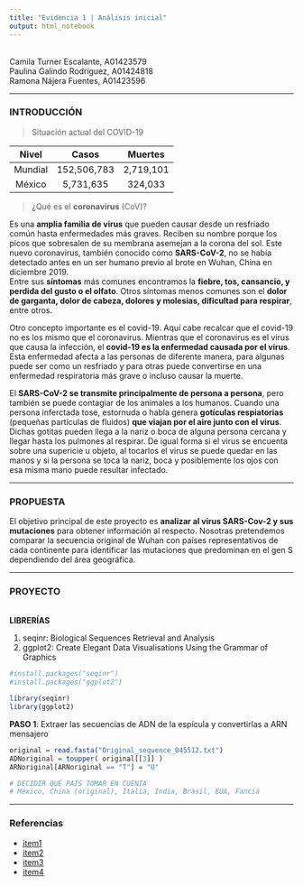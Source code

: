 ```yaml
---
title: "Evidencia 1 | Análisis inicial"
output: html_notebook
---
```


<br> Camila Turner Escalante, A01423579 <br>
Paulina Galindo Rodríguez, A01424818 <br>
Ramona Nájera Fuentes, A01423596 <br>

***

### INTRODUCCIÓN
> Situación actual del COVID-19

|  Nivel  |    Casos    |  Muertes  |
| :----:  |    :----:   |   :----:  |
| Mundial | 152,506,783 | 2,719,101 |
| México  |  5,731,635  | 324,033   |

> ¿Qué es el **coronavirus** (CoV)? 

Es una **amplia familia de virus** que pueden causar desde un resfriado común hasta enfermedades más graves. Reciben su nombre porque los picos que sobresalen de su membrana asemejan a la corona del sol. Este nuevo coronavirus, también conocido como **SARS-CoV-2**, no se había detectado antes en un ser humano previo al brote en Wuhan, China en diciembre 2019. \
Entre sus **síntomas** más comunes encontramos la **fiebre, tos, cansancio, y perdida del gusto o el olfato**. Otros síntomas menos comunes son el **dolor de garganta, dolor de cabeza, dolores y molesias, dificultad para respirar**, entre otros.

Otro concepto importante es el covid-19. Aquí cabe recalcar que el covid-19 no es los mismo que el coronavirus. Mientras que el coronavirus es el virus que causa la infección, el **covid-19 es la enfermedad causada por el virus**. Esta enfermedad afecta a las personas de diferente manera, para algunas puede ser como un resfriado y para otras puede convertirse en una enfermedad respiratoria más grave o incluso causar la muerte.

El **SARS-CoV-2 se transmite principalmente de persona a persona**, pero también se puede contagiar de los animales a los humanos. Cuando una persona inferctada tose, estornuda o habla genera **gotículas respiatorias** (pequeñas partículas de fluidos) **que viajan por el aire junto con el virus**. Dichas gotitas pueden llega a la nariz o boca de alguna persona cercana y llegar hasta los pulmones al respirar. De igual forma si el virus se encuenta sobre una supericie u objeto, al tocarlos el virus se puede quedar en las manos y si la persona se toca la nariz, boca y posiblemente los ojos con esa misma mano puede resultar infectado.

***

### PROPUESTA
El objetivo principal de este proyecto es **analizar al virus SARS-Cov-2 y sus mutaciones** para obtener información al respecto. Nosotras pretendemos comparar la secuencia original de Wuhan con países representativos de cada continente para identificar las mutaciones que predominan en el gen S dependiendo del área geográfica.

***

### PROYECTO
<br>
**LIBRERÍAS**
  
  1. seqinr: Biological Sequences Retrieval and Analysis <br>
  2. ggplot2: Create Elegant Data Visualisations Using the Grammar of Graphics
```r
#install.packages("seqinr")
#install.packages("ggplot2")

library(seqinr)
library(ggplot2)
```

**PASO 1**: Extraer las secuencias de ADN de la espícula y convertirlas a ARN mensajero
```r
original = read.fasta("Original_sequence_045512.txt")
ADNoriginal = toupper( original[[3]] )
ARNoriginal[ARNoriginal == "T"] = "U"

# DECIDIR QUÉ PAÍS TOMAR EN CUENTA
# México, China (original), Italia, India, Brasil, EUA, Fancia
```

***
### Referencias
* [item1](https://www.paho.org/es/temas/coronavirus)
* [item2](https://www.who.int/es/health-topics/coronavirus#tab=tab_3)
* [item3](https://www.nytimes.com/es/article/el-coronavirus-que-es.html)
* [item4](https://www.rtve.es/noticias/20210607/se-sabe-del-nuevo-coronavirus-china/1996067.shtml)
